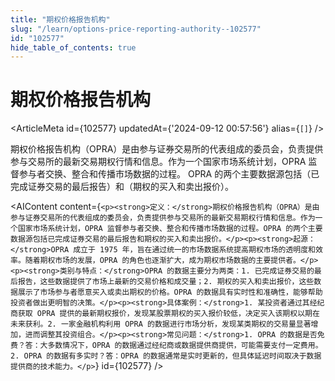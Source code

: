 ```yaml
---
title: "期权价格报告机构"
slug: "/learn/options-price-reporting-authority--102577"
id: "102577"
hide_table_of_contents: true
---
```



# 期权价格报告机构

<ArticleMeta id={102577} updatedAt={'2024-09-12 00:57:56'} alias={`[]`} />
<div className='border-solid border-b border-t-0 my-4 border-[var(--ifm-color-gray-300)]' />

期权价格报告机构（OPRA）是由参与证券交易所的代表组成的委员会，负责提供参与交易所的最新交易期权行情和信息。作为一个国家市场系统计划，OPRA 监督参与者交换、整合和传播市场数据的过程。 OPRA 的两个主要数据源包括（已完成证券交易的最后报告）和（期权的买入和卖出报价）。

<AIContent content={`<p><strong>定义：</strong>期权价格报告机构（OPRA）是由参与证券交易所的代表组成的委员会，负责提供参与交易所的最新交易期权行情和信息。作为一个国家市场系统计划，OPRA 监督参与者交换、整合和传播市场数据的过程。OPRA 的两个主要数据源包括已完成证券交易的最后报告和期权的买入和卖出报价。</p><p><strong>起源：</strong>OPRA 成立于 1975 年，旨在通过统一的市场数据系统提高期权市场的透明度和效率。随着期权市场的发展，OPRA 的角色也逐渐扩大，成为期权市场数据的主要提供者。</p><p><strong>类别与特点：</strong>OPRA 的数据主要分为两类：1. 已完成证券交易的最后报告，这些数据提供了市场上最新的交易价格和成交量；2. 期权的买入和卖出报价，这些数据展示了市场参与者愿意买入或卖出期权的价格。OPRA 的数据具有实时性和准确性，能够帮助投资者做出更明智的决策。</p><p><strong>具体案例：</strong>1. 某投资者通过其经纪商获取 OPRA 提供的最新期权报价，发现某股票期权的买入报价较低，决定买入该期权以期在未来获利。2. 一家金融机构利用 OPRA 的数据进行市场分析，发现某类期权的交易量显著增加，进而调整其投资组合。</p><p><strong>常见问题：</strong>1. OPRA 的数据是否免费？答：大多数情况下，OPRA 的数据通过经纪商或数据提供商提供，可能需要支付一定费用。2. OPRA 的数据有多实时？答：OPRA 的数据通常是实时更新的，但具体延迟时间取决于数据提供商的技术能力。</p>`} id={102577} />
